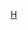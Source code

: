 {{Catnav|頁面分類|...|荷蘭足球|荷蘭足球俱樂部|效力荷蘭球會的球員}}
{{Commonscat|Players of SC Heerenveen}}

[[Category:效力荷蘭球會的球員|H]]